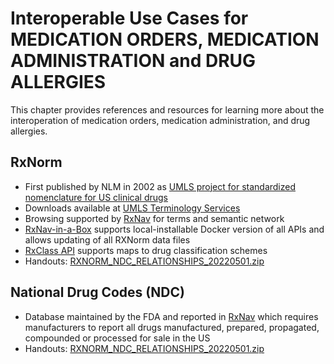 # Interoperable Use Cases for MEDICATION ORDERS, MEDICATION ADMINISTRATION and DRUG ALLERGIES

This chapter provides references and resources for learning more about the interoperation of medication orders, medication administration, and drug allergies. 

## RxNorm
* First published by NLM in 2002 as [UMLS project for standardized nomenclature for US clinical drugs](https://www.nlm.nih.gov/research/umls/rxnorm/index.html)
* Downloads available at [UMLS Terminology Services](https://uts.nlm.nih.gov/uts/)
* Browsing supported by [RxNav](https://mor.nlm.nih.gov/RxNav/) for terms and semantic network
* [RxNav-in-a-Box](https://lhncbc.nlm.nih.gov/RxNav/applications/RxNav-in-a-Box.html) supports local-installable Docker version of all APIs and allows updating of all RXNorm data files
* [RxClass API](https://lhncbc.nlm.nih.gov/RxNav/applications/RxClassIntro.html) supports maps to drug classification schemes
* Handouts: [RXNORM_NDC_RELATIONSHIPS_20220501.zip](https://github.com/UNMC-CRANE/AMIA_Workshop_May_2022/blob/main/Handouts/RXNORM_NDC_RELATIONSHIPS_20220501.zip)


## National Drug Codes (NDC)
* Database maintained by the FDA and reported in [RxNav](https://mor.nlm.nih.gov/RxNav/) which requires manufacturers to report all drugs manufactured, prepared, propagated, compounded or processed for sale in the US
* Handouts: [RXNORM_NDC_RELATIONSHIPS_20220501.zip](https://github.com/UNMC-CRANE/AMIA_Workshop_May_2022/blob/main/Handouts/RXNORM_NDC_RELATIONSHIPS_20220501.zip)



